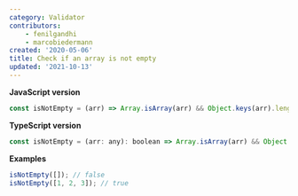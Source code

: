 ```yaml
---
category: Validator
contributors:
    - fenilgandhi
    - marcobiedermann
created: '2020-05-06'
title: Check if an array is not empty
updated: '2021-10-13'
---
```


**JavaScript version**

```js
const isNotEmpty = (arr) => Array.isArray(arr) && Object.keys(arr).length > 0;
```

**TypeScript version**

```js
const isNotEmpty = (arr: any): boolean => Array.isArray(arr) && Object.keys(arr).length > 0;
```

**Examples**

```js
isNotEmpty([]); // false
isNotEmpty([1, 2, 3]); // true
```
